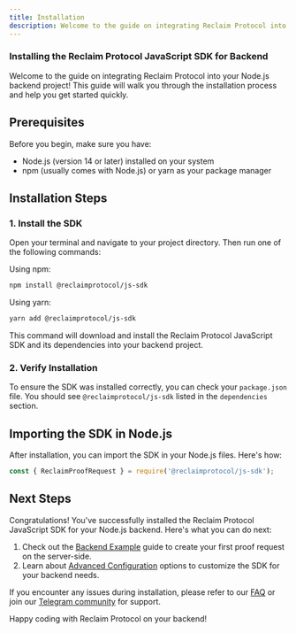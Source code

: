 ```yaml
---
title: Installation
description: Welcome to the guide on integrating Reclaim Protocol into your Node.js backend project! This guide will walk you through the installation process and help you get started quickly.
---
```


### Installing the Reclaim Protocol JavaScript SDK for Backend

Welcome to the guide on integrating Reclaim Protocol into your Node.js backend project! This guide will walk you through the installation process and help you get started quickly.

## Prerequisites

Before you begin, make sure you have:

- Node.js (version 14 or later) installed on your system
- npm (usually comes with Node.js) or yarn as your package manager

## Installation Steps

### 1. Install the SDK

Open your terminal and navigate to your project directory. Then run one of the following commands:

Using npm:
```bash
npm install @reclaimprotocol/js-sdk
```

Using yarn:
```bash
yarn add @reclaimprotocol/js-sdk
```

This command will download and install the Reclaim Protocol JavaScript SDK and its dependencies into your backend project.

### 2. Verify Installation

To ensure the SDK was installed correctly, you can check your `package.json` file. You should see `@reclaimprotocol/js-sdk` listed in the `dependencies` section.

## Importing the SDK in Node.js

After installation, you can import the SDK in your Node.js files. Here's how:

```javascript
const { ReclaimProofRequest } = require('@reclaimprotocol/js-sdk');
```

## Next Steps

Congratulations! You've successfully installed the Reclaim Protocol JavaScript SDK for your Node.js backend. Here's what you can do next:

1. Check out the [Backend Example](./backend-example) guide to create your first proof request on the server-side.
2. Learn about [Advanced Configuration](../advance-configurations/advance-options) options to customize the SDK for your backend needs.

If you encounter any issues during installation, please refer to our [FAQ](https://reclaimprotocol.org/faq) or join our [Telegram community](https://t.me/protocolreclaim) for support.

Happy coding with Reclaim Protocol on your backend!
